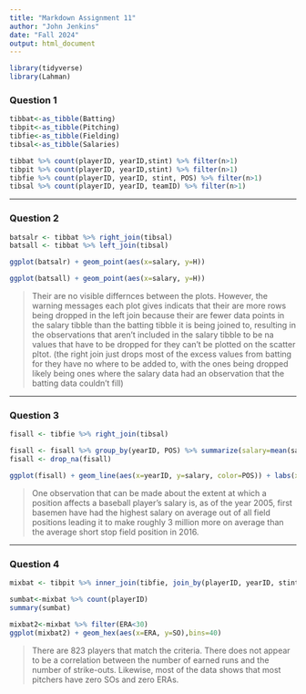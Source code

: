 ---
title: "Markdown Assignment 11"
author: "John Jenkins"
date: "Fall 2024"
output: html_document
---

```{r setup, include=FALSE}
library(tidyverse)
library(Lahman)
```

### **Question 1**
```{r,echo=FALSE}
tibbat<-as_tibble(Batting)
tibpit<-as_tibble(Pitching)
tibfie<-as_tibble(Fielding)
tibsal<-as_tibble(Salaries)
```
```{r}
tibbat %>% count(playerID, yearID,stint) %>% filter(n>1)
tibpit %>% count(playerID, yearID,stint) %>% filter(n>1)
tibfie %>% count(playerID, yearID, stint, POS) %>% filter(n>1)
tibsal %>% count(playerID, yearID, teamID) %>% filter(n>1)
```


***
### **Question 2**
```{r}
batsalr <- tibbat %>% right_join(tibsal)
batsall <- tibbat %>% left_join(tibsal)

ggplot(batsalr) + geom_point(aes(x=salary, y=H))

ggplot(batsall) + geom_point(aes(x=salary, y=H))
```

> Their are no visible differnces between the plots. However, the warning messages each plot gives indicats that their are more rows being dropped in the left join because their are fewer data points in the salary tibble than the batting tibble it is being joined to, resulting in the observations that aren't included in the salary tibble to be na values that have to be dropped for they can't be plotted on the scatter pltot. (the right join just drops most of the excess values from batting for they have no where to be added to, with the ones being dropped likely being ones where the salary data had an observation that the batting data couldn't fill)

***
### **Question 3**
```{r}
fisall <- tibfie %>% right_join(tibsal)

fisall <- fisall %>% group_by(yearID, POS) %>% summarize(salary=mean(salary,na.rm=TRUE))
fisall <- drop_na(fisall)

ggplot(fisall) + geom_line(aes(x=yearID, y=salary, color=POS)) + labs(x="Year",y="Average Salary")
```

> One observation that can be made about the extent at which a position affects a baseball player's salary is, as of the year 2005, first basemen have had the highest salary on average out of all field positions leading it to make roughly 3 million more on average than the average short stop field position in 2016.

***
### **Question 4**
```{r}
mixbat <- tibpit %>% inner_join(tibfie, join_by(playerID, yearID, stint, G<G))

sumbat<-mixbat %>% count(playerID)
summary(sumbat)

mixbat2<-mixbat %>% filter(ERA<30)
ggplot(mixbat2) + geom_hex(aes(x=ERA, y=SO),bins=40)
```

> There are 823 players that match the criteria.
> There does not appear to be a correlation between the number of earned runs and the number of strike-outs. Likewise, most of the data shows that most pitchers have zero SOs and zero ERAs. 
